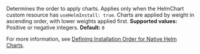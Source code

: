 Determines the order to apply charts. Applies only when the HelmChart custom resource has `useHelmInstall: true`. Charts are applied by weight in ascending order, with lower weights applied first. **Supported values:** Positive or negative integers. **Default:** `0`

For more information, see [Defining Installation Order for Native Helm Charts](/vendor/helm-native-helm-install-order).
